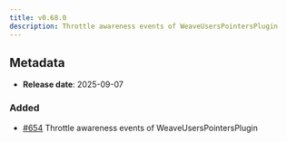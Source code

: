 ```yaml
---
title: v0.68.0
description: Throttle awareness events of WeaveUsersPointersPlugin
---
```


## Metadata

- **Release date**: 2025-09-07

### Added

- [#654](https://github.com/InditexTech/weavejs/issues/654) Throttle awareness events of WeaveUsersPointersPlugin
